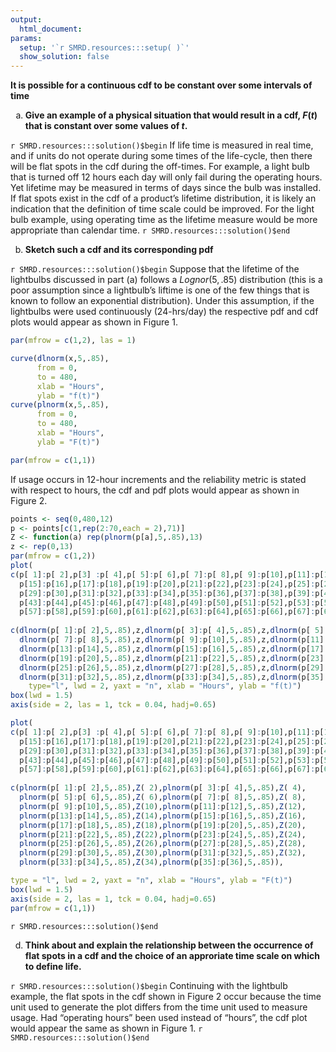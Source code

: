 ```yaml
---
output:
  html_document:
params:
  setup: '`r SMRD.resources:::setup( )`'
  show_solution: false
---
```


__It is possible for a continuous cdf to be constant over some intervals of time__

a. __Give an example of a physical situation that would result in a cdf, $F(t)$ that is constant over some values of $t$.__

`r SMRD.resources:::solution()$begin`
If life time is measured in real time, and if units do not operate during some times of the life-cycle, then there will be flat spots in the cdf during the off-times. For example, a light bulb that is turned off 12 hours each day will only fail during the operating hours. Yet lifetime may be measured in terms of days since the bulb was installed.  If flat spots exist in the cdf of a product's lifetime distribution, it is likely an indication that the definition of time scale could be improved. For the light bulb example, using operating time as the lifetime measure would be more appropriate than calendar time.
`r SMRD.resources:::solution()$end`

b. __Sketch such a cdf and its corresponding pdf__

`r SMRD.resources:::solution()$begin`
Suppose that the lifetime of the lightbulbs discussed in part (a) follows a $Lognor(5,.85)$ distribution (this is a poor assumption since a lightbulb's liftime is one of the few things that is known to follow an exponential distribution).  Under this assumption, if the lightbulbs were used continuously (24-hrs/day) the respective pdf and cdf plots would appear as shown in Figure 1.

```r
par(mfrow = c(1,2), las = 1)

curve(dlnorm(x,5,.85),
      from = 0,
      to = 480,
      xlab = "Hours", 
      ylab = "f(t)")
curve(plnorm(x,5,.85),
      from = 0,
      to = 480,
      xlab = "Hours", 
      ylab = "F(t)")

par(mfrow = c(1,1))
```

If usage occurs in 12-hour increments and the reliability metric is stated with respect to hours, the cdf and pdf plots would appear as shown in Figure 2.

```r
points <- seq(0,480,12)
p <- points[c(1,rep(2:70,each = 2),71)]
Z <- function(a) rep(plnorm(p[a],5,.85),13)
z <- rep(0,13)
par(mfrow = c(1,2))
plot(
c(p[ 1]:p[ 2],p[3] :p[ 4],p[ 5]:p[ 6],p[ 7]:p[ 8],p[ 9]:p[10],p[11]:p[12],p[13]:p[14], 
  p[15]:p[16],p[17]:p[18],p[19]:p[20],p[21]:p[22],p[23]:p[24],p[25]:p[26],p[27]:p[28], 
  p[29]:p[30],p[31]:p[32],p[33]:p[34],p[35]:p[36],p[37]:p[38],p[39]:p[40],p[41]:p[42], 
  p[43]:p[44],p[45]:p[46],p[47]:p[48],p[49]:p[50],p[51]:p[52],p[53]:p[54],p[55]:p[56],
  p[57]:p[58],p[59]:p[60],p[61]:p[62],p[63]:p[64],p[65]:p[66],p[67]:p[68],p[69]:p[70]),
    
c(dlnorm(p[ 1]:p[ 2],5,.85),z,dlnorm(p[ 3]:p[ 4],5,.85),z,dlnorm(p[ 5]:p[ 6],5,.85),z,  
  dlnorm(p[ 7]:p[ 8],5,.85),z,dlnorm(p[ 9]:p[10],5,.85),z,dlnorm(p[11]:p[12],5,.85),z, 
  dlnorm(p[13]:p[14],5,.85),z,dlnorm(p[15]:p[16],5,.85),z,dlnorm(p[17]:p[18],5,.85),z, 
  dlnorm(p[19]:p[20],5,.85),z,dlnorm(p[21]:p[22],5,.85),z,dlnorm(p[23]:p[24],5,.85),z,
  dlnorm(p[25]:p[26],5,.85),z,dlnorm(p[27]:p[28],5,.85),z,dlnorm(p[29]:p[30],5,.85),z,
  dlnorm(p[31]:p[32],5,.85),z,dlnorm(p[33]:p[34],5,.85),z,dlnorm(p[35]:p[36],5,.85)),
    type="l", lwd = 2, yaxt = "n", xlab = "Hours", ylab = "f(t)")
box(lwd = 1.5)
axis(side = 2, las = 1, tck = 0.04, hadj=0.65)

plot(
c(p[ 1]:p[ 2],p[3] :p[ 4],p[ 5]:p[ 6],p[ 7]:p[ 8],p[ 9]:p[10],p[11]:p[12],p[13]:p[14], 
  p[15]:p[16],p[17]:p[18],p[19]:p[20],p[21]:p[22],p[23]:p[24],p[25]:p[26],p[27]:p[28], 
  p[29]:p[30],p[31]:p[32],p[33]:p[34],p[35]:p[36],p[37]:p[38],p[39]:p[40],p[41]:p[42], 
  p[43]:p[44],p[45]:p[46],p[47]:p[48],p[49]:p[50],p[51]:p[52],p[53]:p[54],p[55]:p[56],
  p[57]:p[58],p[59]:p[60],p[61]:p[62],p[63]:p[64],p[65]:p[66],p[67]:p[68],p[69]:p[70]),
    
c(plnorm(p[ 1]:p[ 2],5,.85),Z( 2),plnorm(p[ 3]:p[ 4],5,.85),Z( 4),
  plnorm(p[ 5]:p[ 6],5,.85),Z( 6),plnorm(p[ 7]:p[ 8],5,.85),Z( 8),
  plnorm(p[ 9]:p[10],5,.85),Z(10),plnorm(p[11]:p[12],5,.85),Z(12), 
  plnorm(p[13]:p[14],5,.85),Z(14),plnorm(p[15]:p[16],5,.85),Z(16),
  plnorm(p[17]:p[18],5,.85),Z(18),plnorm(p[19]:p[20],5,.85),Z(20),
  plnorm(p[21]:p[22],5,.85),Z(22),plnorm(p[23]:p[24],5,.85),Z(24),
  plnorm(p[25]:p[26],5,.85),Z(26),plnorm(p[27]:p[28],5,.85),Z(28),
  plnorm(p[29]:p[30],5,.85),Z(30),plnorm(p[31]:p[32],5,.85),Z(32),
  plnorm(p[33]:p[34],5,.85),Z(34),plnorm(p[35]:p[36],5,.85)),

type = "l", lwd = 2, yaxt = "n", xlab = "Hours", ylab = "F(t)")
box(lwd = 1.5)
axis(side = 2, las = 1, tck = 0.04, hadj=0.65)
par(mfrow = c(1,1))
```
`r SMRD.resources:::solution()$end`

d. __Think about and explain the relationship between the occurrence of flat spots in a cdf and the choice of an approriate time scale on which to define life.__

`r SMRD.resources:::solution()$begin`
Continuing with the lightbulb example, the flat spots in the cdf shown in Figure 2 occur because the time unit used to generate the plot differs from the time unit used to measure usage.  Had "operating hours" been used instead of "hours", the cdf plot would appear the same as shown in Figure 1.
`r SMRD.resources:::solution()$end`
